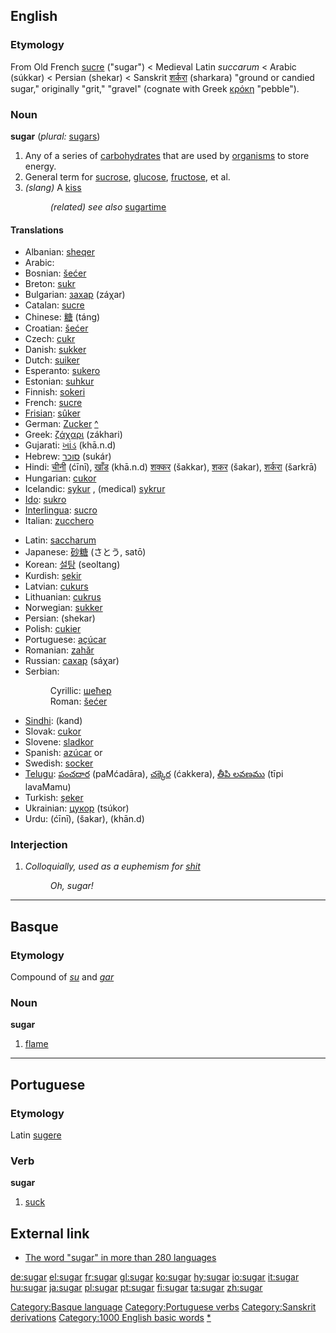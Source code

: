 ==English==

===Etymology===
From Old French [[sucre]] ("sugar") < Medieval Latin ''succarum'' < Arabic {{ARchar|[[سكر|سُكّر]]}} (súkkar) < Persian {{FAchar|[[شکر]]}} (shekar) < Sanskrit [[शर्करा]] (sharkara) "ground or candied sugar," originally "grit," "gravel" (cognate with Greek [[κρόκη]] "pebble").

===Noun===
'''sugar''' (''plural:'' [[sugars]])

#Any of a series of [[carbohydrate]]s that are used by [[organism]]s to store energy.
#General term for [[sucrose]], [[glucose]], [[fructose]], et al.
# ''(slang)'' A [[kiss]]
#: ''(related) see also'' [[sugartime]]

====Translations====
{{top}}
*Albanian: [[sheqer]] {{m}}
*Arabic: {{ARchar|[[سكر|سُكّر]]}} {{Unicode|(súkkar)}} {{m}}
*Bosnian: [[šećer#Bosnian|šećer]] {{m}}
*Breton: [[sukr]] {{m}}
*Bulgarian: [[захар]] (záχar) {{m}}
*Catalan: [[sucre]] {{m}}
*Chinese: [[糖]] (táng)
*Croatian: [[šećer#Croatian|šećer]] {{m}}
*Czech: [[cukr]] {{m}}
*Danish: [[sukker]]
*Dutch: [[suiker]] {{m}}
*Esperanto: [[sukero]]
*Estonian: [[suhkur]]
*Finnish: [[sokeri]]
*French: [[sucre]] {{m}}
*[[Frisian]]: [[sûker]]
*German: [[Zucker]] {{m}} [[:de:Zucker|^]]
*Greek: [[ζάχαρι]] (zákhari) {{f}}
*Gujarati: [[ખાંડ]] (khā.n.d)
*Hebrew: [[סוכר]] (sukár)
*Hindi: [[चीनी]] (ćīnī), [[खाँड]] (khā.n.d) [[शक्कर]] (šakkar), [[शकर]] (šakar), [[शर्करा]] (šarkrā)
*Hungarian: [[cukor]]
*Icelandic: [[sykur]] {{m}}, (medical) [[sykrur]] {{f}}
*[[Ido]]: [[sukro]]
*[[Interlingua]]: [[sucro]]
*Italian: [[zucchero]] {{m}}
{{mid}}
*Latin: [[saccharum]] {{n}}
*Japanese: [[砂糖]] (さとう, satō)
*Korean: [[설탕]] (seoltang)
*Kurdish: [[şekir]]
*Latvian: [[cukurs]] {{m}}
*Lithuanian: [[cukrus]] {{m}}
*Norwegian: [[sukker]]
*Persian: {{FAchar|[[شکر]]}} (shekar)
*Polish: [[cukier]] {{m}}
*Portuguese: [[açúcar]] {{m}}
*Romanian: [[zahăr]]
*Russian: [[сахар]] (sáχar) {{m}}
*Serbian:
*:Cyrillic: [[шећер#Serbian|шећер]]
*:Roman: [[šećer#Serbian|šećer]] {{m}}
*[[Sindhi]]: {{SDchar|[[کنڊ|کَنڊِ]]}} (kand) {{f}}
*Slovak: [[cukor]] {{m}}
*Slovene: [[sladkor]] {{m}}
*Spanish: [[azúcar]] {{m}} or {{f}}
*Swedish: [[socker]]
*[[Telugu]]: [[పంచదార]] (paMćadāra), [[చక్కెర]] (ćakkera), [[తీపి లవణము]] (tīpi lavaMamu)
*Turkish: [[şeker]]
*Ukrainian: [[цукор]] (tsúkor) {{m}}
*Urdu: {{URchar|[[چینی]]}} (ćīnī), {{URchar|[[شکر]]}} (šakar), {{URchar|[[کھانڈ]]}} (khān.d)
{{bottom}}

===Interjection===
# ''Colloquially, used as a euphemism for [[shit]]''
#: ''Oh, sugar!''

----

==Basque==
===Etymology===
Compound of ''[[su]]'' and ''[[gar]]''
===Noun===
'''sugar'''

# [[flame]]

----

==Portuguese==
===Etymology===
Latin [[sugere]]
===Verb===
'''sugar'''

# [[suck]]

[[Category:Basque language]]
[[Category:Portuguese verbs]]
[[Category:Sanskrit derivations]]
[[Category:1000 English basic words]]
[[Category:Sugars|*]]

==External link==
*[http://www.zucker.prv.pl The word "sugar" in more than 280 languages]

[[de:sugar]]
[[el:sugar]]
[[fr:sugar]]
[[gl:sugar]]
[[ko:sugar]]
[[hy:sugar]]
[[io:sugar]]
[[it:sugar]]
[[hu:sugar]]
[[ja:sugar]]
[[pl:sugar]]
[[pt:sugar]]
[[fi:sugar]]
[[ta:sugar]]
[[zh:sugar]]